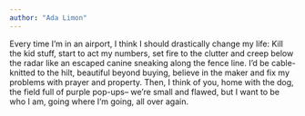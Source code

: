 ```yaml
---
author: "Ada Limon"
---
```


Every time I’m in an airport, I think I should drastically change my life: Kill the kid stuff, start to act my numbers, set fire to the clutter and creep below the radar like an escaped canine sneaking along the fence line. I’d be cable-knitted to the hilt, beautiful beyond buying, believe in the maker and fix my problems with prayer and property. Then, I think of you, home with the dog, the field full of purple pop-ups– we’re small and flawed, but I want to be who I am, going where I’m going, all over again.


